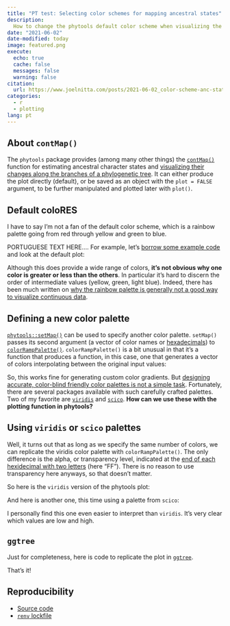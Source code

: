 ```yaml
---
title: "PT test: Selecting color schemes for mapping ancestral states"
description:
  How to change the phytools default color scheme when visualizing the results of ancestral character state estimation
date: "2021-06-02"
date-modified: today
image: featured.png
execute:
  echo: true
  cache: false
  messages: false
  warning: false
citation:
  url: https://www.joelnitta.com/posts/2021-06-02_color-scheme-anc-states/
categories:
  - r
  - plotting
lang: pt
---
```




## About `contMap()`

The `phytools` package provides (among many other things) the [`contMap()`](https://rdrr.io/cran/phytools/man/contMap.html) function for estimating ancestral character states and [visualizing their changes along the branches of a phylogenetic tree](http://blog.phytools.org/search?q=contmap). It can either produce the plot directly (default), or be saved as an object with the `plot = FALSE` argument, to be further manipulated and plotted later with `plot()`.

## Default coloRES

I have to say I'm not a fan of the default color scheme, which is a rainbow palette going from red through yellow and green to blue. 

PORTUGUESE TEXT HERE....
For example, let's [borrow some example code](http://www.phytools.org/eqg2015/asr.html) and look at the default plot:


Although this does provide a wide range of colors, **it's not obvious why one color is greater or less than the others**. In particular it's hard to discern the order of intermediate values (yellow, green, light blue). Indeed, there has been much written on [why the rainbow palette is generally not a good way to visualize continuous data](https://www.nature.com/articles/s41467-020-19160-7).

## Defining a new color palette

[`phytools::setMap()`](https://rdrr.io/cran/phytools/man/setMap.html) can be used to specify another color palette. `setMap()` passes its second argument (a vector of color names or [hexadecimals](https://en.wikipedia.org/wiki/Web_colors)) to [`colorRampPalette()`](https://rdrr.io/r/grDevices/colorRamp.html). `colorRampPalette()` is a bit unusual in that it's a function that produces a function, in this case, one that generates a vector of colors interpolating between the original input values:


So, this works fine for generating custom color gradients. But [designing accurate, color-blind friendly color palettes is not a simple task](https://www.fabiocrameri.ch/visualisation/). Fortunately, there are several packages available with such carefully crafted palettes. Two of my favorite are [`viridis`](https://cran.r-project.org/web/packages/viridis/vignettes/intro-to-viridis.html) and [`scico`](https://github.com/thomasp85/scico). **How can we use these with the plotting function in phytools?**

## Using `viridis` or `scico` palettes

Well, it turns out that as long as we specify the same number of colors, we can replicate the viridis color palette with `colorRampPalette()`. The only difference is the alpha, or transparency level, indicated at the [end of each hexidecimal with two letters](https://stackoverflow.com/questions/23201134/transparent-argb-hex-value) (here "FF"). There is no reason to use transparency here anyways, so that doesn't matter.

So here is the `viridis` version of the phytools plot:


And here is another one, this time using a palette from `scico`:


I personally find this one even easier to interpret than `viridis`. It's very clear which values are low and high.

## `ggtree`

Just for completeness, here is code to replicate the plot in  [`ggtree`](https://github.com/YuLab-SMU/ggtree).


That's it!

## Reproducibility {.appendix}

- [Source code](https://github.com/joelnitta/joelnitta-home/tree/main/posts/2021-06-02_color-scheme-anc-states/index.ja.qmd)
- [`renv` lockfile](https://github.com/joelnitta/joelnitta-home/tree/main/posts/2021-06-02_color-scheme-anc-states/renv.lock)
